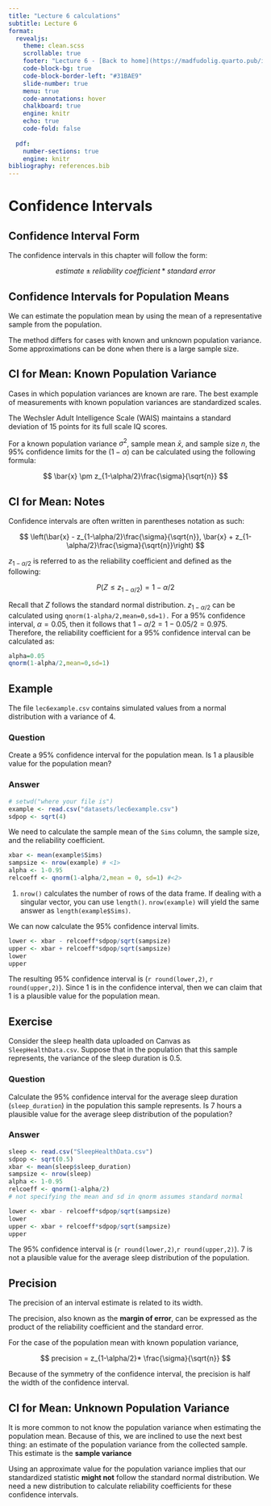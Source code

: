 ```yaml
---
title: "Lecture 6 calculations"
subtitle: Lecture 6
format:
  revealjs:
    theme: clean.scss
    scrollable: true
    footer: "Lecture 6 - [Back to home](https://madfudolig.quarto.pub/introtobiostats/)"
    code-block-bg: true
    code-block-border-left: "#31BAE9"
    slide-number: true
    menu: true
    code-annotations: hover
    chalkboard: true
    engine: knitr
    echo: true
    code-fold: false
    
  pdf: 
    number-sections: true
    engine: knitr
bibliography: references.bib
---
```


# Confidence Intervals

## Confidence Interval Form

The confidence intervals in this chapter will follow the form:

$$
estimate \pm reliability~coefficient*standard~error
$$



## Confidence Intervals for Population Means

We can estimate the population mean by using the mean of a representative sample from the population. 

::: callout-warning
The method differs for cases with known and unknown population variance. Some approximations can be done when there is a large sample size.
:::

## CI for Mean: Known Population Variance

Cases in which population variances are known are rare. The best example of measurements with known population variances are standardized scales. 

::: callout-note
The Wechsler Adult Intelligence Scale (WAIS) maintains a standard deviation of 15 points for its full scale IQ scores.
:::

For a known population variance $\sigma^2$, sample mean $\bar{x}$, and sample size $n$, the 95% confidence limits for the $(1-\alpha)%$ can be calculated using the following formula:

$$
\bar{x} \pm z_{1-\alpha/2}\frac{\sigma}{\sqrt{n}}
$$

## CI for Mean: Notes

Confidence intervals are often written in parentheses notation as such:

$$
\left(\bar{x} - z_{1-\alpha/2}\frac{\sigma}{\sqrt{n}}, \bar{x} + z_{1-\alpha/2}\frac{\sigma}{\sqrt{n}}\right)
$$

$z_{1-\alpha/2}$ is referred to as the reliability coefficient and defined as the following:

$$
P(Z \leq z_{1-\alpha/2}) = 1-\alpha/2
$$

::: callout-tip
Recall that $Z$ follows the standard normal distribution. $z_{1-\alpha/2}$ can be calculated using  `qnorm(1-alpha/2,mean=0,sd=1).` For a 95% confidence interval, $\alpha = 0.05$, then it follows that $1-\alpha/2 = 1-0.05/2 = 0.975$. Therefore, the reliability coefficient for a 95% confidence interval can be calculated as:

```r
alpha=0.05
qnorm(1-alpha/2,mean=0,sd=1)
```
:::

## Example

The file `lec6example.csv` contains simulated values from a normal distribution with a variance of 4. 

::: panel-tabset

### Question

Create a 95% confidence interval for the population mean. Is 1 a plausible value for the population mean?

### Answer

```r
# setwd("where your file is")
example <- read.csv("datasets/lec6example.csv")
sdpop <- sqrt(4)
```
We need to calculate the sample mean of the `Sims` column, the sample size, and the reliability coefficient.

```r
xbar <- mean(example$Sims)
sampsize <- nrow(example) # <1>
alpha <- 1-0.95
relcoeff <- qnorm(1-alpha/2,mean = 0, sd=1) #<2>
```
1. `nrow()` calculates the number of rows of the data frame. If dealing with a singular vector, you can use `length()`. `nrow(example)` will yield the same answer as `length(example$Sims)`.


We can now calculate the 95% confidence interval limits.

```r
lower <- xbar - relcoeff*sdpop/sqrt(sampsize)
upper <- xbar + relcoeff*sdpop/sqrt(sampsize)
lower
upper
```
The resulting 95% confidence interval is (`r round(lower,2)`, `r round(upper,2)`). Since 1 is in the confidence interval, then we can claim that 1 is a plausible value for the population mean.

:::

## Exercise

Consider the sleep health data uploaded on Canvas as `SleepHealthData.csv`. Suppose that in the population that this sample represents, the variance of the sleep duration is 0.5.

::: panel-tabset
### Question 

Calculate the 95% confidence interval for the average sleep duration (`sleep_duration`) in the population this sample represents. Is 7 hours a plausible value for the average sleep distribution of the population?

### Answer

```r
sleep <- read.csv("SleepHealthData.csv")
sdpop <- sqrt(0.5)
xbar <- mean(sleep$sleep_duration)
sampsize <- nrow(sleep)
alpha <- 1-0.95
relcoeff <- qnorm(1-alpha/2) 
# not specifying the mean and sd in qnorm assumes standard normal

lower <- xbar - relcoeff*sdpop/sqrt(sampsize)
lower
upper <- xbar + relcoeff*sdpop/sqrt(sampsize)
upper
```

The 95% confidence interval is (`r round(lower,2)`,`r round(upper,2)`). 7 is not a plausible value for the average sleep distribution of the population.
:::

## Precision

The precision of an interval estimate is related to its width. 

::: callout-note
The precision, also known as the **margin of error**, can be expressed as the product of the reliability coefficient and the standard error.
:::

For the case of the population mean with known population variance,

$$
precision = z_{1-\alpha/2}* \frac{\sigma}{\sqrt{n}}
$$

::: callout-note
Because of the symmetry of the confidence interval, the precision is half the width of the confidence interval.
:::

## CI for Mean: Unknown Population Variance

It is more common to not know the population variance when estimating the population mean. Because of this, we are inclined to use the next best thing: an estimate of the population variance from the collected sample. This estimate is the **sample variance**

::: callout-warning
Using an approximate value for the population variance implies that our standardized statistic **might not** follow the standard normal distribution. We need a new distribution to calculate reliability coefficients for these confidence intervals.
:::
